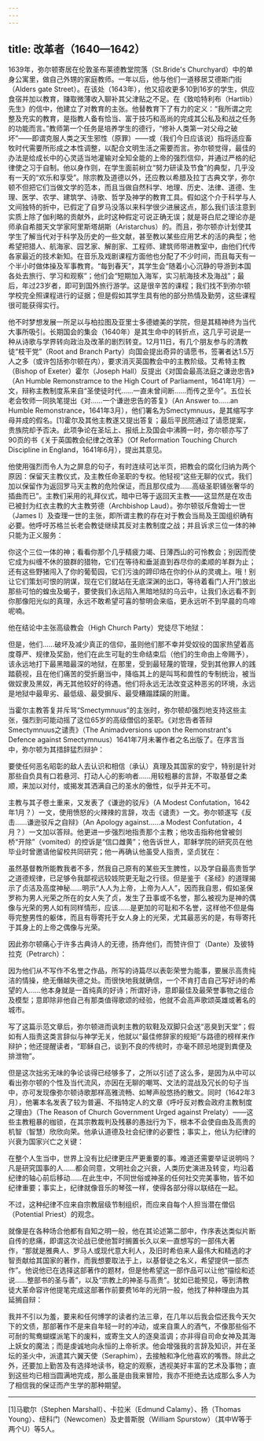 ```yaml
---
---
---
```

title: 改革者（1640—1642）
---




1639年，弥尔顿寄居在伦敦圣布莱德教堂院落（St.Bride's Churchyard）中的单身公寓里，做自己外甥的家庭教师。一年以后，他与他们一道移居艾德斯门街（Alders gate Street）。在该处（1643年），他又招收更多10到16岁的学生，供应食宿并加以教育，赚取微薄收入聊补其父津贴之不足。在《致哈特利布（Hartlib）先生》的信中，他建立了对教育的主张。他替教育下了有力的定义：“我所谓之完整及充实的教育，是指教人备有恰当、富于技巧和高尚的完成其公私及和战之任务的功能而言。”教师第一个任务是培养学生的德行，“修补人类第一对父母之破坏”——即谓克服人类之天生邪性（原罪）——或（我们今日应该说）指将适应畜牧时代需要所形成之本性调整，以配合文明生活之需要而言。弥尔顿觉得，最佳的办法是给成长中的心灵适当地灌输对全知全能的上帝的强烈信仰，并通过严格的纪律使之习于自制。他以身作则，在学生面前树立“努力研读及节食”的典型，几乎没有一天的“欢乐和享受”。除宗教及道德以外，还应教以希腊及拉丁古典文学，弥尔顿不但把它们当做文学的范本，而且当做自然科学、地理、历史、法律、道德、生理、医学、农学、建筑学、诗歌、哲学及神学的教育工具。假如这个介于科学与人文间独特的折中，已假定了自罗马没落以来科学很少进展这点，那么我们该注意到实质上除了伽利略的贡献外，此时这种假定可说正确无误；就是哥白尼之理论亦是师承自希腊天文学家阿里斯塔胡斯（Aristarchus）的。而且，弥尔顿亦计划使其学生了解当代对于科学及历史的一些文献，甚至教以某些应用艺术的活的典型；他希望把猎人、航海家、园艺家、解剖家、工程师、建筑师带进教室中，由他们代传各家最近的技术新知。在音乐及戏剧课程方面他也分配了不少时间，而且每天有一个半小时做体操及军事教育。“每到春天”，其学生会“随着小心沉静的导游到本国各处去旅行、学习和观察”；他们会“短期加入海军，实习航海技术及海战”；最后，年过23岁者，即可到国外旅行游学。这是很辛苦的课程；我们找不到弥尔顿学校完全照课程进行的证据；但是假如其学生具有他的部分热情及勤劳，这些课程很可能获得实行。

他不时梦想发展一所足以与柏拉图及亚里士多德媲美的学院，但是其精神终为当代大事所吸引。长期国会的集会（1640年）是其生命中的转折点，这几乎可说是一种从诗歌与学界转向政治及改革的剧烈转变。12月11日，有几个朋友参与的清教徒“枝干党”（Root and Branch Party）向国会提出奇异的请愿书，签署者达1.5万人之多（或许包括弥尔顿在内），要求消灭英国教会中的主教阶级。艾希特主教（Bishop of Exeter）霍尔（Joseph Hall）反提出《对国会最高法庭之谦逊忠告》（An Humble Remonstramce to the High Court of Parliament，1641年1月）一文，辩称主教制度系来自“圣使徒时代……一直未曾间断……而传之至今”。五位长老会牧师一同执笔提出《对……一个谦逊忠告的答复》（An Answer to……an Humble Remonstrance，1641年3月），他们署名为Smectymnuus，是其缩写字母并成的假名。[1]霍尔及其他主教遂又提出答复；最后平民院通过了请愿提案，贵族院却予否决。此项争论在圣坛上、报纸上及国会中沸腾一时，弥尔顿亦写了90页的书《关于英国教会纪律之改革》（Of Reformation Touching Church Discipline in England，1641年6月），提出其意见。

他使用强烈而令人为之屏息的句子，有时连续可达半页，把教会的腐化归纳为两个原因：保留天主教仪式，及主教任命圣职的专权。他轻视“这些无聊的仪式，我们加以保留作为返回罗马天主教的危险保证，而且那仅成为……高级圣职铺张奢华的插曲而已”。主教们采用的礼拜仪式，暗中已等于返回天主教——这显然是在攻击已被封为红衣主教的大主教劳德（Archbishop Laud）。弥尔顿驳斥詹姆士一世（James I）及查理一世的主张，即所谓主教的存在对于教会当局及王国组织确有必要。他呼吁苏格兰长老会教徒继续其反对主教制度之战；并且诉求三位一体的神只能为正义服务：

你这个三位一体的神；看看你那个几乎精疲力竭、日薄西山的可怜教会；别因而使它成为纠缠不休的狼群的猎物，它们在等待和垂涎直到吞尽你的柔顺的羊群为止；还有这些野猪闯入了你的葡萄园，它们污浊的蹄印烙在你的仆从的灵魂上。哦！别让它们策划可恨的阴谋，现在它们就站在无底深渊的出口，等待着看门人开门放出那些可怕的蝗虫及蝎子，要使我们永远陷入黑暗地狱的乌云中，让我们永远看不到你那像阳光似的真理，永远不敢希望可喜的黎明会来临，更永远听不到早晨的鸟啼呢喃。



他在结论中主张高级教会（High Church Party）党徒尽下地狱：

但是，他们……破坏及减少真正的信仰，虽则他们那不幸并受奴役的国家热望着高度尊严、规律及奖励，他们在此生可耻的生命结束后（他们的生命由上帝赐予），该永远地打下最黑暗最深的地狱，在那里，受到最轻蔑的管理，受到其他罪人的践踏藐视，且在他们痛苦的受折磨当中，降临其上的是叫骂和兽性的专制统治，被当做奴隶及黑奴，再无其他较好的待遇。他们将永远无法改变这种恶劣的环境，永远是地狱中最卑劣、最低级、最受摒斥、最受糟蹋蹂躏的附庸。



当霍尔主教答复并斥骂“Smectymnuus”的主张时，弥尔顿却强烈地支持这些主张，强烈到可能动摇了这位65岁的高级僧侣的圣职。《对忠告者答辩Smectymnuus之谴责》（The Animadversions upon the Remonstrant's Defence against Smectymnuus）1641年7月未署作者之名出版了。在序言当中，弥尔顿为其措辞猛烈辩护：

要使任何恶名昭彰的敌人去认识和相信（承认）真理及其国家的安宁，特别是针对那些自负具有口若悬河、打动人心的影响者……用较粗暴的言辞，不取基督之柔顺，来加以对付，或揭发其洒满自己的圣水的傲性，似乎并无不可。



主教与其子卷土重来，又发表了《谦逊的驳斥》（A Modest Confutation，1642年1月？）一文，使用愤怒的火辣辣的言辞，攻击《谴责》一文。弥尔顿遂写《反击……谦逊驳斥之自辩》（An Apology against……a Modest Confutation，4月？）一文加以答辩。他更进一步强烈地指责那个主教；他攻击指称他曾被剑桥“开除”（vomited）的控诉是“信口雌黄”；他告诉世人，耶稣学院的研究员在他毕业时曾邀请他留校共同研究；他一再确认他虽受人指责，坚贞犹在：

虽然基督教所能教我者不多，然我自己原有的某些天生脾性，以及学自最高贵哲学之道德规律，已足够令我鄙视远较妓院更无耻之行径。但是鉴于《圣经》的道理揭示了贞洁及高度神秘……明示“人人为上帝，上帝为人人”，因而我自思，假如圣保罗称为男人光荣之所在的女人失了贞，发生了丑事或不名誉，那么被视为是神的偶像与光荣的男人如有同样情形，应该……是更加的可耻和不名誉，这样他不但是侮辱完整男性的躯体，而且有辱寄托于女人身上的光荣，尤其最恶劣的是，有辱寄托于其身上的上帝之偶像与光荣。



因此弥尔顿痛心于许多古典诗人的无德，扬弃他们，而赞许但丁（Dante）及彼特拉克（Petrarch）：

因为他们从不写作不名誉之作品，所写的诗篇尽以表彰荣誉为能事，要展示高贵纯洁的情操，绝无僭越失德之处。而很快地我就确信，一个不肯打击自己写好诗的希望的人……他本身就是一首纯真的好诗；所谓好诗，意即最佳及最荣誉事物之组合及模型；意即除非他自己有那类值得歌颂的经验，他就不会高声歌颂英雄或著名的城市。



写了这篇示范文章后，弥尔顿进而讽刺主教的软鞋及双脚只会送“恶臭到天堂”；假如有人指责这类言辞似与神学无关，他就以“最佳修辞家的规矩”与路德的榜样来作辩护；他还提醒读者，“耶稣自己，谈到不良的传统时，亦毫不顾忌地提到粪便及排泄物”。

但是这次拙劣无味的争论谈得已经够多了，之所以引述了这么多，是因为从中可以看出弥尔顿的个性及当代流风，亦因在无聊的嘲骂、文法的混战及冗长的句子当中，亦可发现像弥尔顿诗歌那样高雅流畅、如琴声般悠扬的散文。同时（1642年3月），他署本名发表了较为普遍、不指特定人的文章《呼吁反对教会政府主教制度之理由》（The Reason of Church Government Urged against Prelaty）——这些主教粗暴的枷锁，在其宗教裁判及残暴的愚拙行为下，根本不会使自由及高贵的机智（智慧）欣欣向荣。他承认道德及社会纪律的必要性；事实上，他认为纪律的兴衰为国家兴亡之关键：

在整个人生当中，世界上没有比纪律更庄严更重要的事。难道还需要举证说明吗？凡是研究国事的人……都会同意，文明社会之兴衰，人类历史演进及转变，均沿着纪律的轴心前后移动……在此生中，不同世俗或神圣的任何社交完美事物，皆不如纪律重要；事实上，纪律就像音乐的琴弦一样，使得各部分得以联结在一起。



不过，这种纪律不应来自宗教层级节制组织，而应来自每个人担当潜在僧侣（Potential Priest）的观念。

就像是在各种场合他都有自知之明一般，他在其论述第二部中，作序表达类似片断自传的悲痛，即谓这次论战已使他暂时搁置长久以来一直想写的一部伟大著作，“那就是雅典人、罗马人或现代意大利人，及旧时希伯来人最伟大和精选的才智贡献给其国家的著作，而我想要取法于上，以基督徒之名义，希望提供一部杰作”。他说他已在选择这部著作的题材，但是他希望这一部作品可以让他“描绘和述说……整部书的圣与善”，以及“宗教上的神圣与高贵”。犹如已能预见，等到清教徒大革命容许他提笔完成这部著作前要费16年的光阴一般，他找了种种理由为其延搁自辩：

我并不引以为羞，要来和任何博学的读者约法三章，在几年以后我会偿还我今天欠下的文债，那部著作不是来自年轻一时的冲动，或来自熏人的酒气，不像那些俗不可耐的鸳鸯蝴蝶派笔下的废料，或寄生文人的逐臭滥调；亦非得自司命女神及其海上妖女的魔法；而是虔诚地向永恒的上帝祈求。他会增强我的言辞及知识，并在圣坛的圣火中，派遣其六翼天使（Seraphim），去接触和净化他喜欢的嘴唇。除此之外，还要加上勤苦及有选择地读书，稳定的观察，透视美好丰富的艺术及事物；直到这些均已相当圆满地完成，那么虽是由我来冒险，我亦不拒绝去达成那么多人为了相信我的保证而产生学的那种期望。





* * *



[1]马歇尔（Stephen Marshall）、卡拉米（Edmund Calamy）、扬（Thomas Young）、纽科门（Newcomen）及史普斯脱（William Spurstow）（其中W等于两个U）等5人。